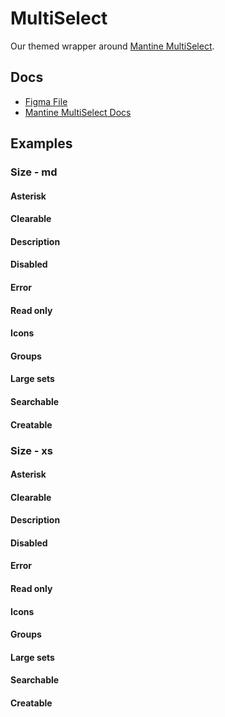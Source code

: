 
<Meta of={MultiSelectStories} />

# MultiSelect

Our themed wrapper around [Mantine MultiSelect](https://v6.mantine.dev/core/multi-select/).

## Docs

- [Figma File](https://www.figma.com/file/21uCY0czmCfb6QBjRce0I8/Input-%2F-MultiSelect?type=design&node-id=1-96&mode=design&t=Mk8RP6HsneuWzHtr-0)
- [Mantine MultiSelect Docs](https://v6.mantine.dev/core/multiselect/)

## Examples

<Canvas>
  <Story of={MultiSelectStories.Default} />
</Canvas>

### Size - md

<Canvas>
  <Story of={MultiSelectStories.EmptyMd} />
</Canvas>

#### Asterisk

<Canvas>
  <Story of={MultiSelectStories.AsteriskMd} />
</Canvas>

#### Clearable

<Canvas>
  <Story of={MultiSelectStories.ClearableMd} />
</Canvas>

#### Description

<Canvas>
  <Story of={MultiSelectStories.DescriptionMd} />
</Canvas>

#### Disabled

<Canvas>
  <Story of={MultiSelectStories.DisabledMd} />
</Canvas>

#### Error

<Canvas>
  <Story of={MultiSelectStories.ErrorMd} />
</Canvas>

#### Read only

<Canvas>
  <Story of={MultiSelectStories.ReadOnlyMd} />
</Canvas>

#### Icons

<Canvas>
  <Story of={MultiSelectStories.IconsMd} />
</Canvas>

#### Groups

<Canvas>
  <Story of={MultiSelectStories.GroupsMd} />
</Canvas>

#### Large sets

<Canvas>
  <Story of={MultiSelectStories.LargeSetsMd} />
</Canvas>

#### Searchable

<Canvas>
  <Story of={MultiSelectStories.SearchableMd} />
</Canvas>

#### Creatable

<Canvas>
  <Story of={MultiSelectStories.CreatableMd} />
</Canvas>

### Size - xs

<Canvas>
  <Story of={MultiSelectStories.EmptyXs} />
</Canvas>

#### Asterisk

<Canvas>
  <Story of={MultiSelectStories.AsteriskXs} />
</Canvas>

#### Clearable

<Canvas>
  <Story of={MultiSelectStories.ClearableXs} />
</Canvas>

#### Description

<Canvas>
  <Story of={MultiSelectStories.DescriptionXs} />
</Canvas>

#### Disabled

<Canvas>
  <Story of={MultiSelectStories.DisabledXs} />
</Canvas>

#### Error

<Canvas>
  <Story of={MultiSelectStories.ErrorXs} />
</Canvas>

#### Read only

<Canvas>
  <Story of={MultiSelectStories.ReadOnlyXs} />
</Canvas>

#### Icons

<Canvas>
  <Story of={MultiSelectStories.IconsXs} />
</Canvas>

#### Groups

<Canvas>
  <Story of={MultiSelectStories.GroupsXs} />
</Canvas>

#### Large sets

<Canvas>
  <Story of={MultiSelectStories.LargeSetsXs} />
</Canvas>

#### Searchable

<Canvas>
  <Story of={MultiSelectStories.SearchableXs} />
</Canvas>

#### Creatable

<Canvas>
  <Story of={MultiSelectStories.CreatableXs} />
</Canvas>
